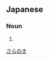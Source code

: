 ==Japanese==
{{ja-kanjitab|さ|ら|じゅ|yomi=o}}
{{ja-kanjitab|しゃ|ら|き|yomi=j}}
{{ja-kanjitab|さ|ら|き|yomi=j}}

===Noun===
{{ja-noun|さらのき|サラノキ|しゃらのき|シャラノキ|さらじゅ|サラジュ|hhira=[[しやらのき]], [[さらじゆ]]|head=[[娑羅]][[樹]]}}

# {{alternative spelling of|沙羅樹|lang=ja}}
[[Category:ja:Trees|さらのき]]